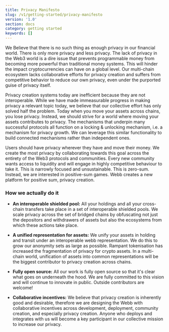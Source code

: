 ```yaml
---
title: Privacy Manifesto
slug: /v1/getting-started/privacy-manifesto
version: '1.0'
section: docs
category: getting started
keywords: []
---
```


We Believe that there is no such thing as enough privacy in our financial world. There is only more privacy and less privacy. The lack of privacy in the Web3 world is a dire issue that prevents programmable money from becoming more powerful than traditional money systems. This will hinder the impact cryptocurrencies can have on a global level. Our multi-chain ecosystem lacks collaborative efforts for privacy creation and suffers from competitive behavior to reduce our own privacy, even under the purported guise of privacy itself.

Privacy creation systems today are inefficient because they are not interoperable. While we have made immeasurable progress in making privacy a relevant topic today, we believe that our collective effort has only solved half the problem. Today when you move your assets across chains, you lose privacy. Instead, we should strive for a world where moving your assets contributes to privacy. The mechanisms that underpin many successful protocols all function on a locking & unlocking mechanism, i.e. a mechanism for privacy growth. We can leverage this similar functionality to build connected mechanisms rather than independent ones.

Users should have privacy wherever they have and move their money. We create the most privacy by collaborating towards this goal across the
entirety of the Web3 protocols and communities. Every new community wants access to liquidity and will engage in
highly competitive behaviour to take it. This is narrowly focused and unsustainable. This is zero-sum. Instead,
we are interested in positive-sum games. Webb creates a new platform for positive sum, privacy creation.

### How we actually do it

- **An interoperable shielded pool:** All your holdings and all your cross-chain transfers take place in a set of
  interoperable shielded pools. We scale privacy across the set of bridged chains by obfuscating not just the depositors
  and withdrawers of assets but also the ecosystems from which these actions take place.

- **A unified representation for assets:** We unify your assets in holding and transit under an interoperable
  webb representation. We do this to grow our anonymity sets as large as possible. Rampant tokenisation has increased
  the fragmentation of privacy for crypto assets. In a multi-chain world, unification of assets into common
  representations will be the biggest contributor to privacy creation across chains.

- **Fully open source:** All our work is fully open source so that it's clear what goes on underneath the hood.
  We are fully committed to this vision and will continue to innovate in public. Outside contributors are welcome!

- **Collaborative incentives:** We believe that privacy creation is inherently good and desirable, therefore we
  are designing the Webb with collaborative incentives across development, deployment, community creation, and
  especially privacy creation. Anyone who deploys and integrates with us will become a key
  participant in our collective mission to increase our privacy.
